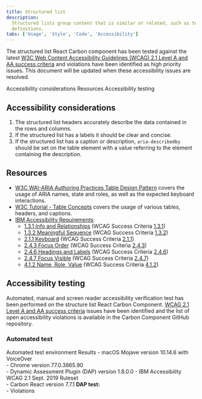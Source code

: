 ```yaml
---
title: Structured list
description:
  Structured lists group content that is similar or related, such as terms and
  definitions.
tabs: ['Usage', 'Style', 'Code', 'Accessibility']
---
```


<PageDescription>

The structured list React Carbon component has been tested against the latest
[W3C Web Content Accessibility Guidelines (WCAG) 2.1 Level A and AA success criteria](https://www.w3.org/TR/WCAG21/)
and violations have been identified as high priority issues. This document will
be updated when these accessibility issues are resolved.

</PageDescription>

<AnchorLinks>
  <AnchorLink>Accessibility considerations</AnchorLink>
  <AnchorLink>Resources</AnchorLink>
  <AnchorLink>Accessibility testing</AnchorLink>
</AnchorLinks>

## Accessibility considerations

1. The structured list headers accurately describe the data contained in the
   rows and columns.
2. If the structured list has a labels it should be clear and concise.
3. If the structured list has a caption or description, `aria-describedby`
   should be set on the table element with a value referring to the element
   containing the description.

## Resources

- [W3C WAI-ARIA Authoring Practices Table Design Pattern](https://www.w3.org/TR/wai-aria-practices-1.1/#table)
  covers the usage of ARIA names, state and roles, as well as the expected
  keyboard interactions.
- [W3C Tutorial - Table Concepts](https://www.w3.org/WAI/tutorials/tables/)
  covers the usage of various tables, headers, and captions.
- [IBM Accessibility Requirements](https://www.ibm.com/able/requirements/requirements/):
  - [1.3.1 Info and Relationships](https://www.ibm.com/able/requirements/requirements/#1_3_1)
    (WCAG Success Criteria
    [1.3.1](https://www.w3.org/WAI/WCAG21/Understanding/info-and-relationships))
  - [1.3.2 Meaningful Sequence](https://www.ibm.com/able/requirements/requirements/#1_3_2)
    (WCAG Success Criteria
    [1.3.2](https://www.w3.org/WAI/WCAG21/Understanding/meaningful-sequence))
  - [2.1.1 Keyboard](https://www.ibm.com/able/requirements/requirements/#2_1_1)
    (WCAG Success Criteria
    [2.1.1](https://www.w3.org/WAI/WCAG21/Understanding/keyboard))
  - [2.4.3 Focus Order](https://www.ibm.com/able/requirements/requirements/#2_4_3)
    (WCAG Success Criteria
    [2.4.3](https://www.w3.org/WAI/WCAG21/Understanding/focus-order))
  - [2.4.6 Headings and Labels](https://www.ibm.com/able/requirements/requirements/#2_4_6)
    (WCAG Success Criteria
    [2.4.6](https://www.w3.org/WAI/WCAG21/Understanding/headings-and-labels))
  - [2.4.7 Focus Visible](https://www.ibm.com/able/requirements/requirements/#2_4_7)
    (WCAG Success Criteria
    [2.4.7](https://www.w3.org/WAI/WCAG21/Understanding/focus-visible))
  - [4.1.2 Name, Role, Value](https://www.ibm.com/able/requirements/requirements/#4_1_2)
    (WCAG Success Criteria
    [4.1.2](https://www.w3.org/TR/UNDERSTANDING-WCAG20/ensure-compat-rsv.html))

## Accessibility testing

Automated, manual and screen reader accessibility verification test has been
performed on the structure list React Carbon Component.
[WCAG 2.1 Level A and AA success criteria](https://www.w3.org/TR/WCAG21/) issues
have been identified and the list of open accessibility violations is available
in the Carbon Component GitHub repository.

### Automated test

<Row>
  <Column noGutterSm>
    <StructuredListWrapper>
      <StructuredListHead>
        <StructuredListRow head>
          <StructuredListCell head>
            Automated test environment
          </StructuredListCell>
          <StructuredListCell head>Results</StructuredListCell>
        </StructuredListRow>
      </StructuredListHead>
      <StructuredListBody>
        <StructuredListRow>
          <StructuredListCell>
            - macOS Mojave version 10.14.6 with VoiceOver
            <br />
            - Chrome version 77.0.3865.90
            <br />
            - Dynamic Assessment Plugin (DAP) version 1.8.0.0 - IBM
            Accessibility WCAG 2.1 Sept. 2019 Ruleset
            <br />- Carbon React version 7.7.1
          </StructuredListCell>
          <StructuredListCell>
            <strong>DAP test:</strong>
            <br />- Violations
          </StructuredListCell>
        </StructuredListRow>
      </StructuredListBody>
    </StructuredListWrapper>
  </Column>
</Row>
